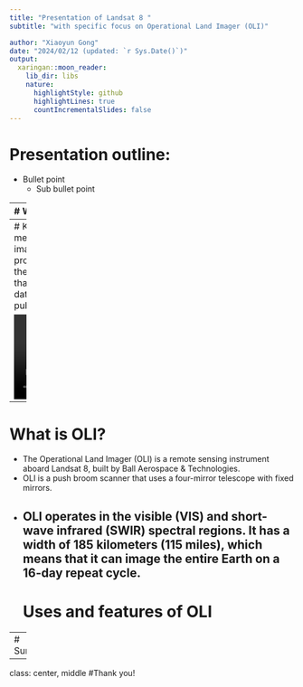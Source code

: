 ```yaml
---
title: "Presentation of Landsat 8 "
subtitle: "with specific focus on Operational Land Imager (OLI)"

author: "Xiaoyun Gong"
date: "2024/02/12 (updated: `r Sys.Date()`)"
output:
  xaringan::moon_reader:
    lib_dir: libs
    nature:
      highlightStyle: github
      highlightLines: true
      countIncrementalSlides: false
---
```

# Presentation outline:
  * Bullet point
    * Sub bullet point


---
# What is Landsat 8?


.pull-left[
<figure>
<img src="img/1.gif" width="100%" style="display: block; margin: auto;" />
<figcaption>Figure1: Landsat 8. Source: https://eospso.nasa.gov/missions/landsat-8. </figcaption>
<figure>

]

.pull-right[
  
* Landsat 8 is an American Earth observation satellite launched on 11 February 2013.
* Originally called the Landsat Data Continuity Mission (LDCM), it is a collaboration between NASA and the United States Geological Survey (USGS).
* It comprises the camera of the Operational Land Imager (OLI) and the Thermal Infrared Sensor (TIRS), which can be used to study Earth surface temperature and is used to study global warming.
* Landsat 8 ensures the continued acquisition and availability of Landsat data utilizing a two-sensor payload, the Operational Land Imager (OLI) and the Thermal InfraRed Sensor (TIRS). Respectively, these two instruments collect image data for nine shortwave bands and two longwave thermal bands.

  ]
---
# Key tasks
* Medium-resolution (30-metre spatial resolution) multispectral image data are collected and archived, providing global seasonal coverage of the land area for a period of not less than five years.
* Distribute Landsat 8 data products free of charge to the public on a non-discriminatory basis.

<video controls>
  <source src="img/Landsat8.mp4" type="video/mp4">
</video>

---
# What is OLI?
* The Operational Land Imager (OLI) is a remote sensing instrument aboard Landsat 8, built by Ball Aerospace & Technologies.
* OLI is a push broom scanner that uses a four-mirror telescope with fixed mirrors.
* OLI operates in the visible (VIS) and short-wave infrared (SWIR) spectral regions. It has a width of 185 kilometers (115 miles), which means that it can image the entire Earth on a 16-day repeat cycle.
---
# Uses and features of OLI

---
# Summary

---
class: center, middle
#Thank you!

